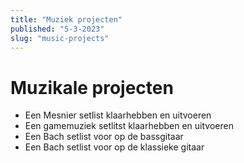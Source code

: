 ```yaml
---
title: "Muziek projecten"
published: "5-3-2023"
slug: "music-projects"
---
```


# Muzikale projecten

- Een Mesnier setlist klaarhebben en uitvoeren
- Een gamemuziek setlitst klaarhebben en uitvoeren
- Een Bach setlist voor op de bassgitaar
- Een Bach setlist voor op de klassieke gitaar
